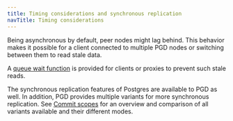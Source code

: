 ```yaml
---
title: Timing considerations and synchronous replication
navTitle: Timing considerations
---
```


Being asynchronous by default, peer nodes might lag behind. This behavior makes it
possible for a client connected to multiple PGD nodes or switching
between them to read stale data.

A [queue wait
function](/pgd/5.9/reference/functions/#bdrwait_for_apply_queue) is provided
for clients or proxies to prevent such stale reads.

The synchronous replication features of Postgres are available to PGD as well.
In addition, PGD provides multiple variants for more synchronous replication.
See [Commit scopes](../commit-scopes) for an overview and
comparison of all variants available and their different modes.
